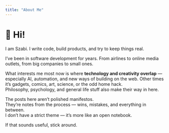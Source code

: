---
title: "About Me"
---

# 👋 Hi! 

I am Szabi. I write code, build products, and try to keep things real. 


I’ve been in software development for years. From airlines to online media outlets, from big companies to small ones.


What interests me most now is where **technology and creativity overlap** — especially AI, automation, and new ways of building on the web.
Other times it’s gadgets, comics, art, science, or the odd home hack.  
Philosophy, psychology, and general life stuff also make their way in here.  

The posts here aren’t polished manifestos.  
They’re notes from the process — wins, mistakes, and everything in between.  
I don’t have a strict theme — it’s more like an open notebook.  

If that sounds useful, stick around. 